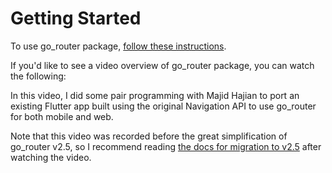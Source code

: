 # Getting Started

To use go_router package, [follow these
instructions](https://pub.dev/packages/go_router/install).

If you'd like to see a video overview of go_router package, you can watch the
following:

<YouTube id="G41NdhieUoc" />

In this video, I did some pair programming with Majid Hajian to port an existing
Flutter app built using the original Navigation API to use go_router for both
mobile and web.

Note that this video was recorded before the great simplification of go_router
v2.5, so I recommend reading [the docs for migration to v2.5](/migrating-to-25)
after watching the video.
